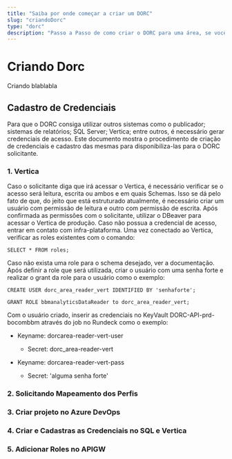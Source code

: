 ```yaml
---
title: "Saiba por onde começar a criar um DORC"
slug: "criandoDorc"
type: "dorc"
description: "Passo a Passo de como criar o DORC para uma área, se você é de TI"
---
```


# Criando Dorc
Criando blablabla



## Cadastro de Credenciais
Para que o DORC consiga utilizar outros sistemas como o publicador; sistemas de relatórios; SQL Server; Vertica; entre outros, é necessário gerar credenciais de acesso. Este documento mostra o procedimento de criação de credenciais e cadastro das mesmas para disponibiliza-las para o DORC solicitante.


### 1. Vertica
Caso o solicitante diga que irá acessar o Vertica, é necessário verificar se o acesso será leitura, escrita ou ambos e em quais Schemas. Isso se dá pelo fato de que, do jeito que está estruturado atualmente, é necessário criar um usuário com permissão de leitura e outro com permissão de escrita. Após confirmada as permissões com o solicitante, utilizar o DBeaver para acessar o Vertica de produção. Caso não possua a credencial de acesso, entrar em contato com infra-plataforma.
Uma vez conectado ao Vertica, verificar as roles existentes com o comando: 
```
SELECT * FROM roles;
```
Caso não exista uma role para o schema desejado, ver a documentação. Após definir a role que será utilizada, criar o usuário com uma senha forte e realizar o grant da role para o usuário como o exemplo:

```
CREATE USER dorc_area_reader_vert IDENTIFIED BY 'senhaforte';
```

```
GRANT ROLE bbmanalyticsDataReader to dorc_area_reader_vert;
```
Com o usuário criado, inserir as credenciais no KeyVault DORC-API-prd-bocombbm através do job no Rundeck como o exemplo:

- Keyname: dorcarea-reader-vert-user
    - Secret: dorc_area-reader-vert

- Keyname: dorcarea-reader-vert-pass
    - Secret: 'alguma senha forte'

### 2. Solicitando Mapeamento dos Perfis

### 3. Criar projeto no Azure DevOps

### 4. Criar e Cadastras as Credenciais no SQL e Vertica

### 5. Adicionar Roles no APIGW
